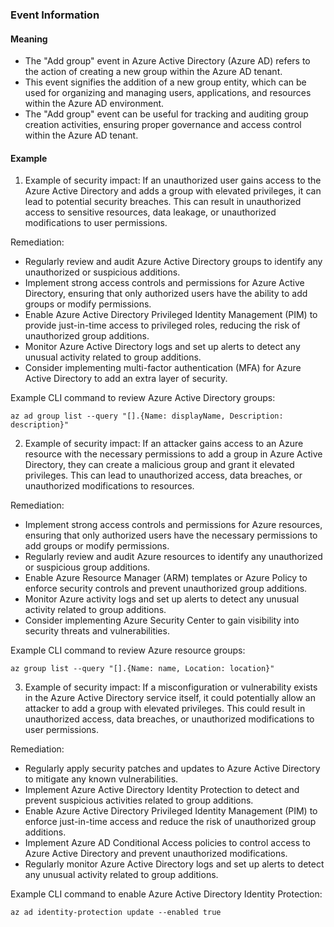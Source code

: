 
### Event Information

#### Meaning

- The "Add group" event in Azure Active Directory (Azure AD) refers to the action of creating a new group within the Azure AD tenant.
- This event signifies the addition of a new group entity, which can be used for organizing and managing users, applications, and resources within the Azure AD environment.
- The "Add group" event can be useful for tracking and auditing group creation activities, ensuring proper governance and access control within the Azure AD tenant.

#### Example

1. Example of security impact: If an unauthorized user gains access to the Azure Active Directory and adds a group with elevated privileges, it can lead to potential security breaches. This can result in unauthorized access to sensitive resources, data leakage, or unauthorized modifications to user permissions.

Remediation:
- Regularly review and audit Azure Active Directory groups to identify any unauthorized or suspicious additions.
- Implement strong access controls and permissions for Azure Active Directory, ensuring that only authorized users have the ability to add groups or modify permissions.
- Enable Azure Active Directory Privileged Identity Management (PIM) to provide just-in-time access to privileged roles, reducing the risk of unauthorized group additions.
- Monitor Azure Active Directory logs and set up alerts to detect any unusual activity related to group additions.
- Consider implementing multi-factor authentication (MFA) for Azure Active Directory to add an extra layer of security.

Example CLI command to review Azure Active Directory groups:
```
az ad group list --query "[].{Name: displayName, Description: description}"
```

2. Example of security impact: If an attacker gains access to an Azure resource with the necessary permissions to add a group in Azure Active Directory, they can create a malicious group and grant it elevated privileges. This can lead to unauthorized access, data breaches, or unauthorized modifications to resources.

Remediation:
- Implement strong access controls and permissions for Azure resources, ensuring that only authorized users have the necessary permissions to add groups or modify permissions.
- Regularly review and audit Azure resources to identify any unauthorized or suspicious group additions.
- Enable Azure Resource Manager (ARM) templates or Azure Policy to enforce security controls and prevent unauthorized group additions.
- Monitor Azure activity logs and set up alerts to detect any unusual activity related to group additions.
- Consider implementing Azure Security Center to gain visibility into security threats and vulnerabilities.

Example CLI command to review Azure resource groups:
```
az group list --query "[].{Name: name, Location: location}"
```

3. Example of security impact: If a misconfiguration or vulnerability exists in the Azure Active Directory service itself, it could potentially allow an attacker to add a group with elevated privileges. This could result in unauthorized access, data breaches, or unauthorized modifications to user permissions.

Remediation:
- Regularly apply security patches and updates to Azure Active Directory to mitigate any known vulnerabilities.
- Implement Azure Active Directory Identity Protection to detect and prevent suspicious activities related to group additions.
- Enable Azure Active Directory Privileged Identity Management (PIM) to enforce just-in-time access and reduce the risk of unauthorized group additions.
- Implement Azure AD Conditional Access policies to control access to Azure Active Directory and prevent unauthorized modifications.
- Regularly monitor Azure Active Directory logs and set up alerts to detect any unusual activity related to group additions.

Example CLI command to enable Azure Active Directory Identity Protection:
```
az ad identity-protection update --enabled true
```

